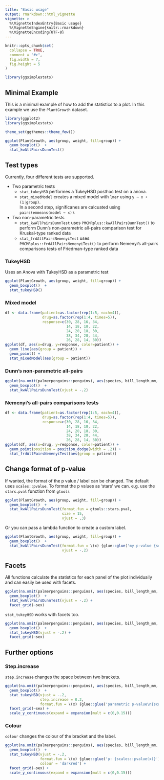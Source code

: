 ```yaml
---
title: "Basic usage"
output: rmarkdown::html_vignette
vignette: >
  %\VignetteIndexEntry{Basic usage}
  %\VignetteEngine{knitr::rmarkdown}
  %\VignetteEncoding{UTF-8}
---
```


```r
knitr::opts_chunk$set(
  collapse = TRUE,
  comment = "#>",
  fig.width = 7,
  fig.height = 5
)
```



```r
library(ggsimplestats)
```


## Minimal Example

This is a minimal example of how to add the statistics to a plot. In this example we use the `PlantGrowth` dataset.

```r
library(ggplot2)
library(ggsimplestats)

theme_set(ggthemes::theme_few())

ggplot(PlantGrowth, aes(group, weight, fill=group)) +
  geom_boxplot()  +
  stat_kwAllPairsDunnTest()
```


## Test types

Currently, four different tests are supported. 

- Two parametric tests
  - `stat_tukeyHSD` performes a TukeyHSD posthoc test on a anova.
  - `stat_mixedModel` creates a mixed model with  `lmer` using `y ~ x + (1|group)`.  
     In a second step, significanes are calcuated using `pairs(emmeans(model ~ x))`.
- Two non-parametric tests
  - `stat_kwAllPairsDunnTest` uses `PMCMRplus::kwAllPairsDunnTest()` to perform Dunn's non-parametric all-pairs comparison test for Kruskal-type ranked data
  - `stat_frdAllPairsNemenyiTest` uses `PMCMRplus::frdAllPairsNemenyiTest()` to perform Nemenyi's all-pairs comparisons tests of Friedman-type ranked data


### TukeyHSD

Uses an Anova with TukeyHSD as a parametric test

```r
ggplot(PlantGrowth, aes(group, weight, fill=group)) +
  geom_boxplot()  +
  stat_tukeyHSD()
```



### Mixed model

```r
df <- data.frame(patient=as.factor(rep(1:5, each=4)),
                 drug=as.factor(rep(1:4, times=5)),
                 response=c(30, 28, 16, 34,
                            14, 18, 10, 22,
                            24, 20, 18, 30,
                            38, 34, 20, 44,
                            26, 28, 14, 30))
ggplot(df, aes(x=drug, y=response, color=patient)) +
  geom_line(aes(group = patient)) +
  geom_point() +
  stat_mixedModel(aes(group = patient))
```



### Dunn's non-parametric all-pairs

```r

ggplot(na.omit(palmerpenguins::penguins), aes(species, bill_length_mm, fill=species)) +
  geom_boxplot()  +
  stat_kwAllPairsDunnTest(vjust = -.2)

```

### Nemenyi's all-pairs comparisons tests

```r
df <- data.frame(patient=as.factor(rep(1:5, each=4)),
                 drug=as.factor(rep(1:4, times=5)),
                 response=c(30, 28, 16, 34,
                            14, 18, 10, 22,
                            24, 20, 18, 30,
                            38, 34, 20, 44,
                            26, 28, 14, 30))
ggplot(df, aes(x=drug, y=response, color=patient)) +
  geom_point(position = position_dodge(width = .2)) +
  stat_frdAllPairsNemenyiTest(aes(group = patient))
```


## Change format of p-value

If wanted, the format of the p value / label can be changed. The default uses `scales::pvalue`. To format the p values as 'stars' we can. e.g. use the `stars.pval` function from `gtools`

```r
ggplot(PlantGrowth, aes(group, weight, fill=group)) +
  geom_boxplot()  +
  stat_kwAllPairsDunnTest(format.fun = gtools::stars.pval, 
                          size = 15,
                          vjust = .3)
```

Or you can pass a lambda function to create a custom label.

```r
ggplot(PlantGrowth, aes(group, weight, fill=group)) +
  geom_boxplot()  +
  stat_kwAllPairsDunnTest(format.fun = \(x) {glue::glue('my p-value {scales::pvalue(x)}')},
                          vjust = -.2)
```


## Facets

All functions calculate the statistics for each panel of the plot individually and
can easily be used with facets.

```r

ggplot(na.omit(palmerpenguins::penguins), aes(species, bill_length_mm, fill=species)) +
  geom_boxplot()  +
  stat_kwAllPairsDunnTest(vjust = -.2) +
  facet_grid(~sex)

```


`stat_tukeyHSD` works with facets too.

```r
ggplot(na.omit(palmerpenguins::penguins), aes(species, bill_length_mm, fill=species)) +
  geom_boxplot()  +
  stat_tukeyHSD(vjust = -.2) +
  facet_grid(~sex)
```

## Further options

### Step.increase


`step.increase` changes the space between two brackets.

```r
ggplot(na.omit(palmerpenguins::penguins), aes(species, bill_length_mm, fill=species)) +
  geom_boxplot()  +
  stat_tukeyHSD(vjust = -.2,
                step.increase = 0.2,
                format.fun = \(x) {glue::glue('parametric p-value\n{scales::pvalue(x)}')}) +
  facet_grid(~sex) +
  scale_y_continuous(expand = expansion(mult = c(0,0.15)))
```


### Colour


`colour` changes the colour of the bracket and the label.

```r
ggplot(na.omit(palmerpenguins::penguins), aes(species, bill_length_mm, fill=species)) +
  geom_boxplot()  +
  stat_tukeyHSD(vjust = -.2,
                format.fun = \(x) {glue::glue('p: {scales::pvalue(x)}')},
                colour = 'darkred') +
  facet_grid(~sex) +
  scale_y_continuous(expand = expansion(mult = c(0,0.15)))
```
